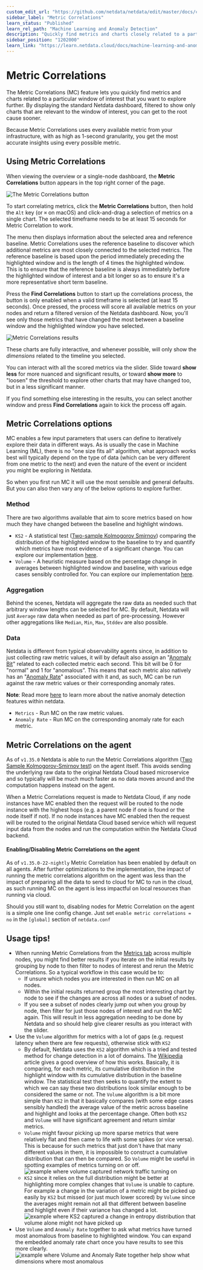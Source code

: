 ```yaml
---
custom_edit_url: "https://github.com/netdata/netdata/edit/master/docs/cloud/insights/metric-correlations.md"
sidebar_label: "Metric Correlations"
learn_status: "Published"
learn_rel_path: "Machine Learning and Anomaly Detection"
description: "Quickly find metrics and charts closely related to a particular timeframe of interest anywhere in your infrastructure to discover the root cause faster."
sidebar_position: "1202000"
learn_link: "https://learn.netdata.cloud/docs/machine-learning-and-anomaly-detection/metric-correlations"
---
```



# Metric Correlations

The Metric Correlations (MC) feature lets you quickly find metrics and charts related to a particular window of interest that you want to explore further. By displaying the standard Netdata dashboard, filtered to show only charts that are relevant to the window of interest, you can get to the root cause sooner.

Because Metric Correlations uses every available metric from your infrastructure, with as high as 1-second granularity, you get the most accurate insights using every possible metric.

## Using Metric Correlations

When viewing the overview or a single-node dashboard, the **Metric Correlations** button appears in the top right corner of the page.

![The Metric Correlations button](https://user-images.githubusercontent.com/2178292/201082551-d805b20d-0472-455d-9f11-b2329adf3098.png)

To start correlating metrics, click the **Metric Correlations** button, then hold the `Alt` key (or `⌘` on macOS) and click-and-drag a selection of metrics on a single chart. The selected timeframe needs to be at least 15 seconds for Metric Correlation to work. 

The menu then displays information about the selected area and reference baseline. Metric Correlations uses the reference baseline to discover which additional metrics are most closely connected to the selected metrics. The reference baseline is based upon the period immediately preceding the highlighted window and is the length of 4 times the highlighted window. This is to ensure that the reference baseline is always immediately before the highlighted window of interest and a bit longer so as to ensure it's a more representative short term baseline.

Press the **Find Correlations** button to start up the correlations process, the button is only enabled when a valid timeframe is selected (at least 15 seconds). Once pressed, the process will score all available metrics on your nodes and return a filtered version of the Netdata dashboard. Now, you'll see only those metrics that have changed the most between a baseline window and the highlighted window you have selected.

![Metric Correlations results](https://user-images.githubusercontent.com/2178292/181751182-25e0890d-a5f4-4799-9936-1523603cf97d.png)

These charts are fully interactive, and whenever possible, will only show the _dimensions_ related to the timeline you selected.

You can interact with all the scored metrics via the slider. Slide toward **show less** for more nuanced and significant results, or toward **show more** to "loosen" the threshold to explore other charts that may have changed too, but in a less significant manner.

If you find something else interesting in the results, you can select another window and press **Find Correlations** again to kick the process off again.

## Metric Correlations options

MC enables a few input parameters that users can define to iteratively explore their data in different ways. As is usually the case in Machine Learning (ML), there is no "one size fits all" algorithm, what approach works best will typically depend on the type of data (which can be very different from one metric to the next) and even the nature of the event or incident you might be exploring in Netdata.

So when you first run MC it will use the most sensible and general defaults. But you can also then vary any of the below options to explore further.

### Method

There are two algorithms available that aim to score metrics based on how much they have changed between the baseline and highlight windows.

- `KS2` - A statistical test ([Two-sample Kolmogorov Smirnov](https://en.wikipedia.org/wiki/Kolmogorov%E2%80%93Smirnov_test#Two-sample_Kolmogorov%E2%80%93Smirnov_test)) comparing the distribution of the highlighted window to the baseline to try and quantify which metrics have most evidence of a significant change. You can explore our implementation [here](https://github.com/netdata/netdata/blob/d917f9831c0a1638ef4a56580f321eb6c9a88037/database/metric_correlations.c#L212).
- `Volume` -  A heuristic measure based on the percentage change in averages between highlighted window and baseline, with various edge cases sensibly controlled for. You can explore our implementation [here](https://github.com/netdata/netdata/blob/d917f9831c0a1638ef4a56580f321eb6c9a88037/database/metric_correlations.c#L516).

### Aggregation

Behind the scenes, Netdata will aggregate the raw data as needed such that arbitrary window lengths can be selected for MC. By default, Netdata will just `Average` raw data when needed as part of pre-processing. However other aggregations like `Median`, `Min`, `Max`, `Stddev` are also possible.

### Data

Netdata is different from typical observability agents since, in addition to just collecting raw metric values, it will by default also assign an "[Anomaly Bit](https://github.com/netdata/netdata/tree/master/src/ml#anomaly-bit---100--anomalous-0--normal)" related to each collected metric each second. This bit will be 0 for "normal" and 1 for "anomalous". This means that each metric also natively has an "[Anomaly Rate](https://github.com/netdata/netdata/tree/master/src/ml#anomaly-rate---averageanomaly-bit)" associated with it and, as such, MC can be run against the raw metric values or their corresponding anomaly rates.

**Note**: Read more [here](/docs/machine-learning-and-anomaly-detection/machine-learning-ml-powered-anomaly-detection) to learn more about the native anomaly detection features within netdata.

- `Metrics` - Run MC on the raw metric values.
- `Anomaly Rate` - Run MC on the corresponding anomaly rate for each metric.

## Metric Correlations on the agent

As of `v1.35.0` Netdata is able to run the Metric Correlations algorithm ([Two Sample Kolmogorov-Smirnov test](https://en.wikipedia.org/wiki/Kolmogorov%E2%80%93Smirnov_test#Two-sample_Kolmogorov%E2%80%93Smirnov_test)) on the agent itself. This avoids sending the underlying raw data to the original Netdata Cloud based microservice and so typically will be much much faster as no data moves around and the computation happens instead on the agent.

When a Metric Correlations request is made to Netdata Cloud, if any node instances have MC enabled then the request will be routed to the node instance with the highest hops (e.g. a parent node if one is found or the node itself if not). If no node instances have MC enabled then the request will be routed to the original Netdata Cloud based service which will request input data from the nodes and run the computation within the Netdata Cloud backend.

#### Enabling/Disabling Metric Correlations on the agent

As of `v1.35.0-22-nightly` Metric Correlation has been enabled by default on all agents. After further optimizations to the implementation, the impact of running the metric correlations algorithm on the agent was less than the impact of preparing all the data to send to cloud for MC to run in the cloud, as such running MC on the agent is less impactful on local resources than running via cloud.

Should you still want to, disabling nodes for Metric Correlation on the agent is a simple one line config change. Just set `enable metric correlations = no` in the `[global]` section of `netdata.conf`

## Usage tips!

- When running Metric Correlations from the [Metrics tab](docs/dashboard/metrics-tab-and-single-node-tabs.md) across multiple nodes, you might find better results if you iterate on the initial results by grouping by node to then filter to nodes of interest and rerun the Metric Correlations. So a typical workflow in this case would be to:
  - If unsure which nodes you are interested in then run MC on all nodes. 
  - Within the initial results returned group the most interesting chart by node to see if the changes are across all nodes or a subset of nodes.
  - If you see a subset of nodes clearly jump out when you group by node, then filter for just those nodes of interest and run the MC again. This will result in less aggregation needing to be done by Netdata and so should help give clearer results as you interact with the slider.
- Use the `Volume` algorithm for metrics with a lot of gaps (e.g. request latency when there are few requests), otherwise stick with `KS2`
  - By default, Netdata uses the `KS2` algorithm which is a tried and tested method for change detection in a lot of domains. The [Wikipedia](https://en.wikipedia.org/wiki/Kolmogorov%E2%80%93Smirnov_test) article gives a good overview of how this works. Basically, it is comparing, for each metric, its cumulative distribution in the highlight window with its cumulative distribution in the baseline window. The statistical test then seeks to quantify the extent to which we can say these two distributions look similar enough to be considered the same or not. The `Volume` algorithm is a bit more simple than `KS2` in that it basically compares (with some edge cases sensibly handled) the average value of the metric across baseline and highlight and looks at the percentage change. Often both `KS2` and `Volume` will have significant agreement and return similar metrics.
  - `Volume` might favour picking up more sparse metrics that were relatively flat and then came to life with some spikes (or vice versa). This is because for such metrics that just don't have that many different values in them, it is impossible to construct a cumulative distribution that can then be compared. So `Volume` might be useful in spotting examples of metrics turning on or off. ![example where volume captured network traffic turning on](https://user-images.githubusercontent.com/2178292/182336924-d02fd3d3-7f09-41da-9cfc-809d01396d9d.png)
  - `KS2` since it relies on the full distribution might be better at highlighting more complex changes that `Volume` is unable to capture. For example a change in the variation of a metric might be picked up easily by `KS2` but missed (or just much lower scored) by `Volume` since the averages might remain not all that different between baseline and highlight even if their variance has changed a lot. ![example where KS2 captured a change in entropy distribution that volume alone might not have picked up](https://user-images.githubusercontent.com/2178292/182338289-59b61e6b-089d-431c-bc8e-bd19ba6ad5a5.png)
- Use `Volume` and `Anomaly Rate` together to ask what metrics have turned most anomalous from baseline to highlighted window. You can expand the embedded anomaly rate chart once you have results to see this more clearly. ![example where Volume and Anomaly Rate together help show what dimensions where most anomalous](https://user-images.githubusercontent.com/2178292/182338666-6d19fa92-89d3-4d61-804c-8f10982114f5.png)
